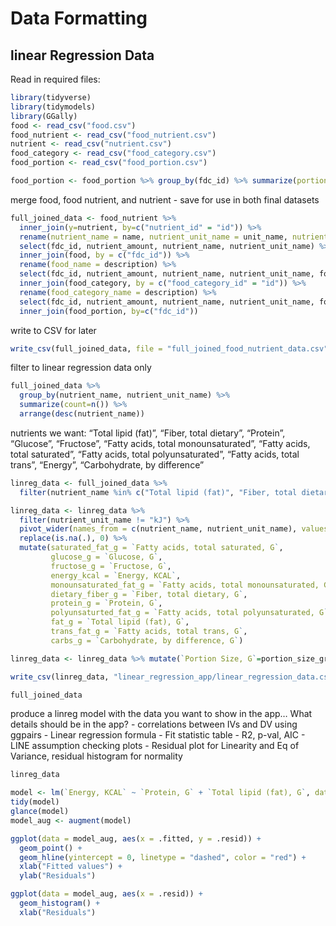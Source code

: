 # Data Formatting

## linear Regression Data

Read in required files:

```r
library(tidyverse)
library(tidymodels)
library(GGally)
food <- read_csv("food.csv")
food_nutrient <- read_csv("food_nutrient.csv")
nutrient <- read_csv("nutrient.csv")
food_category <- read_csv("food_category.csv")
food_portion <- read_csv("food_portion.csv")
```

```r
food_portion <- food_portion %>% group_by(fdc_id) %>% summarize(portion_size_grams=mean(gram_weight, na.rm=TRUE))
```





merge food, food nutrient,  and nutrient - save for use in both final datasets

```r
full_joined_data <- food_nutrient %>% 
  inner_join(y=nutrient, by=c("nutrient_id" = "id")) %>%
  rename(nutrient_name = name, nutrient_unit_name = unit_name, nutrient_amount = amount) %>%
  select(fdc_id, nutrient_amount, nutrient_name, nutrient_unit_name) %>%
  inner_join(food, by = c("fdc_id")) %>%
  rename(food_name = description) %>%
  select(fdc_id, nutrient_amount, nutrient_name, nutrient_unit_name, food_name, food_category_id) %>%
  inner_join(food_category, by = c("food_category_id" = "id")) %>%
  rename(food_category_name = description) %>%
  select(fdc_id, nutrient_amount, nutrient_name, nutrient_unit_name, food_name, food_category_id, food_category_name) %>%
  inner_join(food_portion, by=c("fdc_id"))
```

write to CSV for later
```r
write_csv(full_joined_data, file = "full_joined_food_nutrient_data.csv")
```

filter to linear regression data only
```r
full_joined_data %>%
  group_by(nutrient_name, nutrient_unit_name) %>%
  summarize(count=n()) %>%
  arrange(desc(nutrient_name))
```

nutrients we want: "Total lipid (fat)", "Fiber, total dietary", "Protein", "Glucose", "Fructose", "Fatty acids, total monounsaturated", "Fatty acids, total saturated", "Fatty acids, total polyunsaturated", "Fatty acids, total trans", "Energy", "Carbohydrate, by difference"

```r
linreg_data <- full_joined_data %>%
  filter(nutrient_name %in% c("Total lipid (fat)", "Fiber, total dietary", "Protein", "Glucose", "Fructose", "Fatty acids, total monounsaturated", "Fatty acids, total saturated", "Fatty acids, total polyunsaturated", "Fatty acids, total trans", "Energy", "Carbohydrate, by difference"))
```

```r
linreg_data <- linreg_data %>%
  filter(nutrient_unit_name != "kJ") %>%
  pivot_wider(names_from = c(nutrient_name, nutrient_unit_name), values_from = nutrient_amount, id_cols = c(fdc_id, food_name, portion_size_grams), names_sep = ', ') %>%
  replace(is.na(.), 0) %>%
  mutate(saturated_fat_g = `Fatty acids, total saturated, G`, 
         glucose_g = `Glucose, G`,
         fructose_g = `Fructose, G`,
         energy_kcal = `Energy, KCAL`,
         monounsaturated_fat_g = `Fatty acids, total monounsaturated, G`,
         dietary_fiber_g = `Fiber, total dietary, G`,
         protein_g = `Protein, G`,
         polyunsaturted_fat_g = `Fatty acids, total polyunsaturated, G`,
         fat_g = `Total lipid (fat), G`,
         trans_fat_g = `Fatty acids, total trans, G`,
         carbs_g = `Carbohydrate, by difference, G`) 

```

```r
linreg_data <- linreg_data %>% mutate(`Portion Size, G`=portion_size_grams)
```



```r
write_csv(linreg_data, "linear_regression_app/linear_regression_data.csv")
```

```r
full_joined_data
```

produce a linreg model with the data you want to show in the app... What details should be in the app?
- correlations between IVs and DV using ggpairs
- Linear regression formula
- Fit statistic table - R2, p-val, AIC
- LINE assumption checking plots - Residual plot for Linearity and Eq of Variance, residual histogram for normality
```r
linreg_data
```

```r
model <- lm(`Energy, KCAL` ~ `Protein, G` + `Total lipid (fat), G`, data=linreg_data)
tidy(model)
glance(model)
model_aug <- augment(model)

ggplot(data = model_aug, aes(x = .fitted, y = .resid)) +
  geom_point() +
  geom_hline(yintercept = 0, linetype = "dashed", color = "red") +
  xlab("Fitted values") +
  ylab("Residuals")

ggplot(data = model_aug, aes(x = .resid)) +
  geom_histogram() +
  xlab("Residuals")
```

